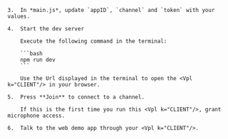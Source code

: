 <PlatformWrapper platform="web">

    3.  In *main.js*, update `appID`, `channel` and `token` with your values.

    4.  Start the dev server
        
        Execute the following command in the terminal:

        ```bash
        npm run dev
        ```
        
        Use the Url displayed in the terminal to open the <Vpl k="CLIENT"/> in your browser.

    5.  Press **Join** to connect to a channel.

        If this is the first time you run this <Vpl k="CLIENT"/>, grant microphone access.

    6.  Talk to the web demo app through your <Vpl k="CLIENT"/>.

</PlatformWrapper>